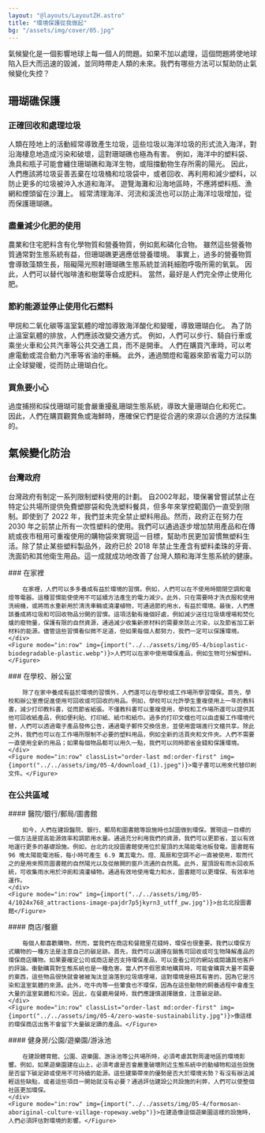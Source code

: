 ```yaml
---
layout: "@layouts/LayoutZH.astro"
title: "環境保護從我做起"
bg: "/assets/img/cover/05.jpg"
---
```



氣候變化是一個影響地球上每一個人的問題。如果不加以處理，這個問題將使地球陷入巨大而迅速的毀滅，並同時帶走人類的未來。我們有哪些方法可以幫助防止氣候變化失控？

## 珊瑚礁保護

### 正確回收和處理垃圾

人類在陸地上的活動經常導致產生垃圾，這些垃圾以海洋垃圾的形式流入海洋，對沿海棲息地造成污染和破壞，這對珊瑚礁也極為有害。 例如，海洋中的塑料袋、漁具和瓶子可能會纏住珊瑚礁和海洋生物，或阻擋動物生存所需的陽光。 因此，人們應該將垃圾妥善丟棄在垃圾桶和垃圾袋中，或者回收、再利用和減少塑料，以防止更多的垃圾被沖入水道和海洋。 遊覽海灘和沿海地區時，不應將塑料瓶、漁網和煙頭留在沙灘上。 經常清理海洋、河流和溪流也可以防止海洋垃圾增加，從而保護珊瑚礁。

### 盡量減少化肥的使用

農業和住宅肥料含有化學物質和營養物質，例如氮和磷化合物。 雖然這些營養物質通常對生態系統有益，但珊瑚礁更適應低營養環境。 事實上，過多的營養物質會導致藻類生長，阻礙陽光照射珊瑚礁生態系統並消耗細胞呼吸所需的氧氣。 因此，人們可以替代咖啡渣和樹葉等合成肥料。 當然，最好是人們完全停止使用化肥。

### 節約能源並停止使用化石燃料

甲烷和二氧化碳等溫室氣體的增加導致海洋酸化和變暖，導致珊瑚白化。 為了防止溫室氣體的排放，人們應該改變交通方式。 例如，人們可以步行、騎自行車或乘坐火車和公共汽車等公共交通工具，而不是開車。 人們在購買汽車時，可以考慮電動或混合動力汽車等省油的車輛。 此外，通過關燈和電器來節省電力可以防止全球變暖，從而防止珊瑚白化。

### 買魚要小心

過度捕撈和採伐珊瑚可能會嚴重擾亂珊瑚生態系統，導致大量珊瑚白化和死亡。 因此，人們在購買觀賞魚或海鮮時，應確保它們是從合適的來源以合適的方法採集的。

## 氣候變化防治

### 台灣政府

台灣政府有制定一系列限制塑料使用的計劃。 自2002年起，環保署曾嘗試禁止在特定公共場所提供免費塑膠袋和免洗塑料餐具，但多年來掌控範圍仍一直受到限制。即使到了 2022 年，我們並未完全禁止塑料用品。然而，政府正在努力在 2030 年之前禁止所有一次性塑料的使用。我們可以通過逐步增加禁用產品和在傳統或夜市租用可重複使用的購物袋來實現這一目標，幫助市民更加習慣無塑料生活。除了禁止某些塑料製品外，政府已於 2018 年禁止生產含有塑料柔珠的牙膏、洗面奶和其他衛生用品。這一成就成功地改善了台灣人類和海洋生態系統的健康。

<Row>
    <div>
        ### 在家裡

        在家裡，人們可以多多養成有益於環境的習慣。例如，人們可以在不使用時關閉空調和電燈等電器。這種習慣能使使用不可延續方法產生的電力減少。此外，只在需要時才洗衣服和使用洗碗機，或將雨水重新用於清洗車輛或澆灌植物，可通過節約用水，有益於環境。最後，人們應該養成將垃圾和可回收物品分開的習慣。這項活動有幾個好處，例如減少送往垃圾填埋場和焚化爐的廢物量，保護有限的自然資源，通過減少收集新原材料的需要來防止污染，以及節省加工新材料的能源。儘管這些習慣看似微不足道，但如果每個人都努力，我們一定可以保護環境。
    </div>
    <Figure mode="in:row" img={import("../../assets/img/05-4/bioplastic-biodegradable-plastic.webp")}>人們可以在家中使用環保產品，例如生物可分解塑料。</Figure>
</Row>

<Row classList="mb-3">
    <div>
        ### 在學校、辦公室

        除了在家中養成有益於環境的習慣外，人們還可以在學校或工作場所學習環保。首先，學校和辦公室應促進使用可回收或可回收的用品。例如，學校可以允許學生重複使用上一年的教科書，減少打印教科書，從而節省紙張。不僅教科書可以重複使用，學校和工作場所還可以提供其他可回收紙產品，例如便利貼、打印紙、紙巾和紙巾。過多的打印文檔也可以由虛擬工作環境代替，人們可以透過電子產品發佈公告，通過電子郵件交換信息，並使用雲端進行文檔共享。除此之外，我們也可以在工作場所限制不必要的塑料用品，例如全新的活頁夾和文件夾。人們不需要一直使用全新的用品；如果每個物品都可以用久一點，我們可以同時節省金錢和保護環境。
    </div>
    <Figure mode="in:row" classList="order-last md:order-first" img={import("../../assets/img/05-4/download_(1).jpeg")}>電子書可以用來代替印刷文件。</Figure>
</Row>

### 在公共區域

<Row>
    <div>
        #### 醫院/銀行/郵局/圖書館

        如今，人們在建設醫院、銀行、郵局和圖書館等設施時也試圖做到環保。實現這一目標的一個方法是提高能源效率和調節用水量。通過充分利用我們的資源，我們可以更節省，並以有效地運行更多的基礎設施。例如，台北的北投圖書館使用位於屋頂的太陽能電池板發電。圖書館有 96 塊太陽能電池板，每小時可產生 6.9 萬瓦電力。燈、風扇和空調不必一直被使用，取而代之的是用來照亮圖書館的自然陽光以及從敞開的窗戶流通的自然風。此外，屋頂設有雨水回收系統，可收集雨水用於沖廁和澆灌植物。通過有效地使用電力和水，圖書館可以更環保、有效率地運作。
    </div>
    <Figure mode="in:row" img={import("../../assets/img/05-4/1024x768_attractions-image-pajdr7p5jkyrn3_utff_pw.jpg")}>台北北投圖書館</Figure>
</Row>
    
<Row>
    <div>
        #### 商店/餐廳
            
        每個人都喜歡購物，然而，當我們在商店和餐館里花錢時，環保也很重要。我們以環保方式購物的一種方法是注意自己的碳足跡。首先，我們可以選擇在銷售可回收或可生物降解產品的環保商店購物。如果要確定公司或商店是否支持環保產品，可以查看公司的網站或閱讀其他客戶的評論。衝動購買對生態系統也是一種危害。當人們不假思索地購買時，可能會購買大量不需要的東西，這些物品很快就會被被淘汰並淪落到垃圾填埋場，這對環境是極其有害的，因為它是污染和溫室氣體的來源。此外，吃牛肉等一些葷食也不環保，因為在這些動物的飼養過程中會產生大量的溫室氣體和污染。因此，在餐廳用餐時，我們應謹慎選擇膳食，注意碳足跡。
    </div>
    <Figure mode="in:row" classList="order-last md:order-first" img={import("../../assets/img/05-4/zero-waste-sustainability.jpg")}>像這樣的環保商店出售不會留下大量碳足蹟的產品。</Figure>
</Row>

<Row>
    <div>
        #### 健身房/公園/遊樂園/游泳池

        在建設體育館、公園、遊樂園、游泳池等公共場所時，必須考慮其對周邊地區的環境影響。例如，如果遊樂園建在山上，必須考慮是否會嚴重破壞附近生態系統中的動植物和這些設施是否留下碳足跡或使用不可持續的能源。這些建築帶來的優勢是否大於環境劣勢？有沒有辦法減輕這些缺點，或者這些項目一開始就沒有必要？通過評估建設公共設施的利弊，人們可以使整個社區更加環保。
    </div>
    <Figure mode="in:row" img={import("../../assets/img/05-4/formosan-aboriginal-culture-village-ropeway.webp")}>在建造像這個遊樂園這樣的設施時，人們必須評估對環境的影響。</Figure>
</Row>
